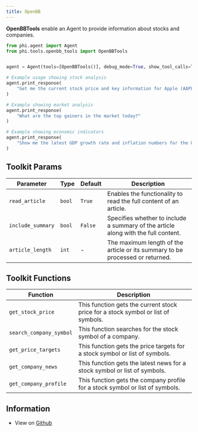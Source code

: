 ```yaml
---
title: OpenBB
---
```


**OpenBBTools** enable an Agent to provide information about stocks and companies.

```python cookbook/tools/openbb_tools.py
from phi.agent import Agent
from phi.tools.openbb_tools import OpenBBTools


agent = Agent(tools=[OpenBBTools()], debug_mode=True, show_tool_calls=True)

# Example usage showing stock analysis
agent.print_response(
    "Get me the current stock price and key information for Apple (AAPL)"
)

# Example showing market analysis
agent.print_response(
    "What are the top gainers in the market today?"
)

# Example showing economic indicators
agent.print_response(
    "Show me the latest GDP growth rate and inflation numbers for the US"
)
```

## Toolkit Params

| Parameter | Type | Default | Description |
|-----------|------|---------|-------------|
| `read_article` | `bool` | `True` | Enables the functionality to read the full content of an article. |
| `include_summary` | `bool` | `False` | Specifies whether to include a summary of the article along with the full content. |
| `article_length` | `int` | - | The maximum length of the article or its summary to be processed or returned. |

## Toolkit Functions

| Function | Description |
|----------|-------------|
| `get_stock_price` | This function gets the current stock price for a stock symbol or list of symbols. |
| `search_company_symbol` | This function searches for the stock symbol of a company. |
| `get_price_targets` | This function gets the price targets for a stock symbol or list of symbols. |
| `get_company_news` | This function gets the latest news for a stock symbol or list of symbols. |
| `get_company_profile` | This function gets the company profile for a stock symbol or list of symbols. |

## Information

- View on [Github](https://github.com/phidatahq/phidata/blob/main/phi/tools/openbb_tools.py)
